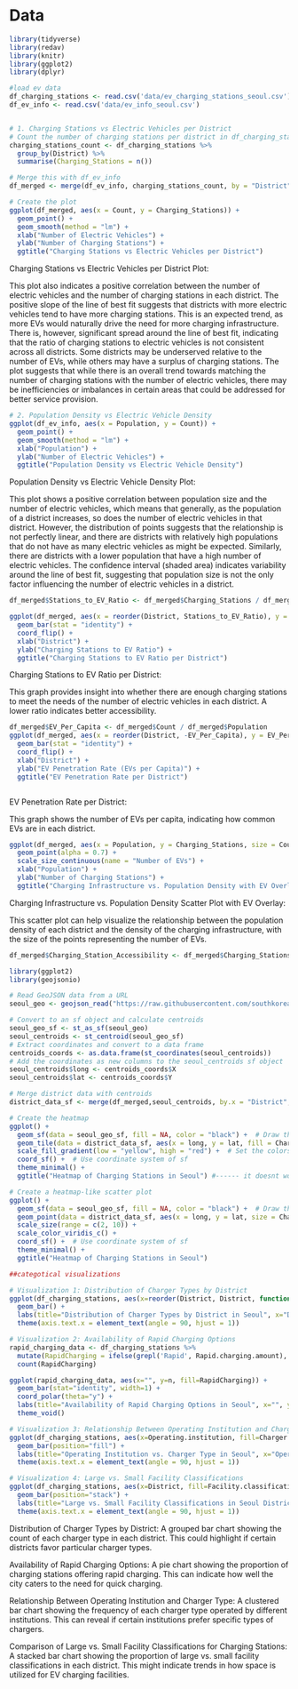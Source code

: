 # Data

```r
library(tidyverse)
library(redav)
library(knitr)
library(ggplot2)
library(dplyr)
```

```r

#load ev data
df_charging_stations <- read.csv('data/ev_charging_stations_seoul.csv')
df_ev_info <- read.csv('data/ev_info_seoul.csv')


# 1. Charging Stations vs Electric Vehicles per District
# Count the number of charging stations per district in df_charging_stations
charging_stations_count <- df_charging_stations %>%
  group_by(District) %>%
  summarise(Charging_Stations = n())

# Merge this with df_ev_info
df_merged <- merge(df_ev_info, charging_stations_count, by = "District")

# Create the plot
ggplot(df_merged, aes(x = Count, y = Charging_Stations)) +
  geom_point() +
  geom_smooth(method = "lm") +
  xlab("Number of Electric Vehicles") +
  ylab("Number of Charging Stations") +
  ggtitle("Charging Stations vs Electric Vehicles per District")


```

Charging Stations vs Electric Vehicles per District Plot:

This plot also indicates a positive correlation between the number of electric vehicles and the number of charging stations in each district.
The positive slope of the line of best fit suggests that districts with more electric vehicles tend to have more charging stations. This is an expected trend, as more EVs would naturally drive the need for more charging infrastructure.
There is, however, significant spread around the line of best fit, indicating that the ratio of charging stations to electric vehicles is not consistent across all districts. Some districts may be underserved relative to the number of EVs, while others may have a surplus of charging stations.
The plot suggests that while there is an overall trend towards matching the number of charging stations with the number of electric vehicles, there may be inefficiencies or imbalances in certain areas that could be addressed for better service provision.


```r

# 2. Population Density vs Electric Vehicle Density
ggplot(df_ev_info, aes(x = Population, y = Count)) +
  geom_point() +
  geom_smooth(method = "lm") +
  xlab("Population") +
  ylab("Number of Electric Vehicles") +
  ggtitle("Population Density vs Electric Vehicle Density")

```

Population Density vs Electric Vehicle Density Plot:

This plot shows a positive correlation between population size and the number of electric vehicles, which means that generally, as the population of a district increases, so does the number of electric vehicles in that district.
However, the distribution of points suggests that the relationship is not perfectly linear, and there are districts with relatively high populations that do not have as many electric vehicles as might be expected. Similarly, there are districts with a lower population that have a high number of electric vehicles.
The confidence interval (shaded area) indicates variability around the line of best fit, suggesting that population size is not the only factor influencing the number of electric vehicles in a district.



```r

df_merged$Stations_to_EV_Ratio <- df_merged$Charging_Stations / df_merged$Count

ggplot(df_merged, aes(x = reorder(District, Stations_to_EV_Ratio), y = Stations_to_EV_Ratio)) +
  geom_bar(stat = "identity") +
  coord_flip() +
  xlab("District") +
  ylab("Charging Stations to EV Ratio") +
  ggtitle("Charging Stations to EV Ratio per District")


```
Charging Stations to EV Ratio per District:

This graph provides insight into whether there are enough charging stations to meet the needs of the number of electric vehicles in each district. A lower ratio indicates better accessibility.
```r

df_merged$EV_Per_Capita <- df_merged$Count / df_merged$Population
ggplot(df_merged, aes(x = reorder(District, -EV_Per_Capita), y = EV_Per_Capita)) +
  geom_bar(stat = "identity") +
  coord_flip() +
  xlab("District") +
  ylab("EV Penetration Rate (EVs per Capita)") +
  ggtitle("EV Penetration Rate per District")



```
EV Penetration Rate per District:

This graph shows the number of EVs per capita, indicating how common EVs are in each district.

```r

ggplot(df_merged, aes(x = Population, y = Charging_Stations, size = Count)) +
  geom_point(alpha = 0.7) +
  scale_size_continuous(name = "Number of EVs") +
  xlab("Population") +
  ylab("Number of Charging Stations") +
  ggtitle("Charging Infrastructure vs. Population Density with EV Overlay")


```
Charging Infrastructure vs. Population Density Scatter Plot with EV Overlay:

This scatter plot can help visualize the relationship between the population density of each district and the density of the charging infrastructure, with the size of the points representing the number of EVs.


```r

df_merged$Charging_Station_Accessibility <- df_merged$Charging_Stations / df_merged$Population

library(ggplot2)
library(geojsonio)

# Read GeoJSON data from a URL
seoul_geo <- geojson_read("https://raw.githubusercontent.com/southkorea/seoul-maps/master/kostat/2013/json/seoul_municipalities_geo_simple.json", what = "sp")

# Convert to an sf object and calculate centroids
seoul_geo_sf <- st_as_sf(seoul_geo)
seoul_centroids <- st_centroid(seoul_geo_sf)
# Extract coordinates and convert to a data frame
centroids_coords <- as.data.frame(st_coordinates(seoul_centroids))
# Add the coordinates as new columns to the seoul_centroids sf object
seoul_centroids$long <- centroids_coords$X
seoul_centroids$lat <- centroids_coords$Y

# Merge district data with centroids
district_data_sf <- merge(df_merged,seoul_centroids, by.x = "District", by.y = "name_eng")

# Create the heatmap
ggplot() +
  geom_sf(data = seoul_geo_sf, fill = NA, color = "black") +  # Draw the municipality boundaries
  geom_tile(data = district_data_sf, aes(x = long, y = lat, fill = Charging_Station_Accessibility), color = "white") +
  scale_fill_gradient(low = "yellow", high = "red") +  # Set the colors for the heatmap
  coord_sf() +  # Use coordinate system of sf
  theme_minimal() +
  ggtitle("Heatmap of Charging Stations in Seoul") #------ it doesnt work

# Create a heatmap-like scatter plot
ggplot() +
  geom_sf(data = seoul_geo_sf, fill = NA, color = "black") +  # Draw the municipality boundaries
  geom_point(data = district_data_sf, aes(x = long, y = lat, size = Charging_Station_Accessibility, color = Charging_Station_Accessibility), alpha = 0.6) +
  scale_size(range = c(2, 10)) + 
  scale_color_viridis_c() +  
  coord_sf() +  # Use coordinate system of sf
  theme_minimal() +
  ggtitle("Heatmap of Charging Stations in Seoul")


```


```r
##categotical visualizations

# Visualization 1: Distribution of Charger Types by District
ggplot(df_charging_stations, aes(x=reorder(District, District, function(x)-length(x)), fill=Charger.type)) +
  geom_bar() +
  labs(title="Distribution of Charger Types by District in Seoul", x="District", y="Count") +
  theme(axis.text.x = element_text(angle = 90, hjust = 1))

# Visualization 2: Availability of Rapid Charging Options
rapid_charging_data <- df_charging_stations %>% 
  mutate(RapidCharging = ifelse(grepl('Rapid', Rapid.charging.amount), 'Rapid Charging', 'Standard Charging')) %>%
  count(RapidCharging)

ggplot(rapid_charging_data, aes(x="", y=n, fill=RapidCharging)) +
  geom_bar(stat="identity", width=1) +
  coord_polar(theta="y") +
  labs(title="Availability of Rapid Charging Options in Seoul", x="", y="") +
  theme_void()

# Visualization 3: Relationship Between Operating Institution and Charger Type
ggplot(df_charging_stations, aes(x=Operating.institution, fill=Charger.type)) +
  geom_bar(position="fill") +
  labs(title="Operating Institution vs. Charger Type in Seoul", x="Operating Institution", y="Proportion") +
  theme(axis.text.x = element_text(angle = 90, hjust = 1))

# Visualization 4: Large vs. Small Facility Classifications
ggplot(df_charging_stations, aes(x=District, fill=Facility.classification..large.)) +
  geom_bar(position="stack") +
  labs(title="Large vs. Small Facility Classifications in Seoul Districts", x="District", y="Count") +
  theme(axis.text.x = element_text(angle = 90, hjust = 1))


```
Distribution of Charger Types by District: A grouped bar chart showing the count of each charger type in each district. This could highlight if certain districts favor particular charger types.

Availability of Rapid Charging Options: A pie chart showing the proportion of charging stations offering rapid charging. This can indicate how well the city caters to the need for quick charging.

Relationship Between Operating Institution and Charger Type: A clustered bar chart showing the frequency of each charger type operated by different institutions. This can reveal if certain institutions prefer specific types of chargers.

Comparison of Large vs. Small Facility Classifications for Charging Stations: A stacked bar chart showing the proportion of large vs. small facility classifications in each district. This might indicate trends in how space is utilized for EV charging facilities.